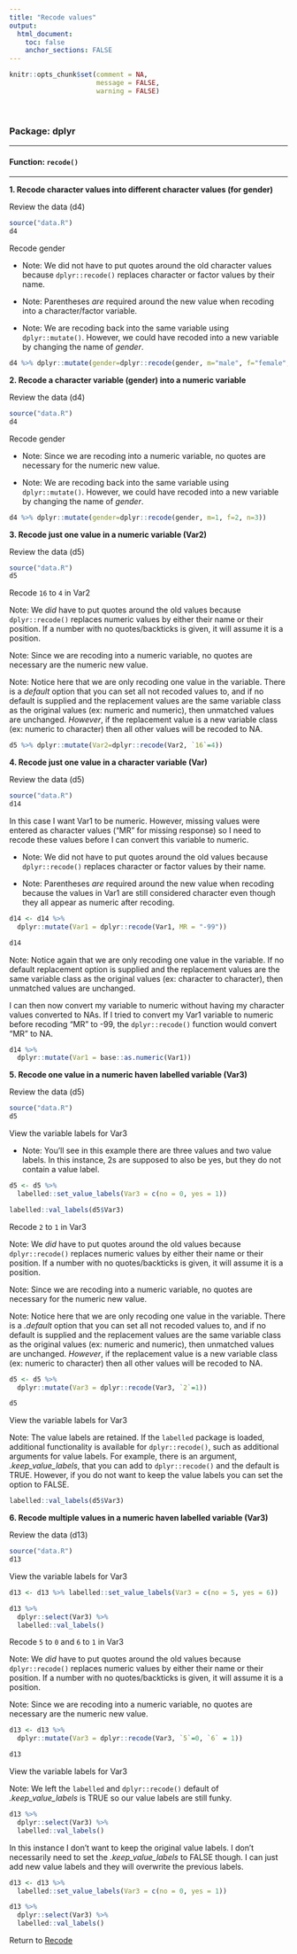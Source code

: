 ```yaml
---
title: "Recode values"
output: 
  html_document:
    toc: false
    anchor_sections: FALSE
---
```


```r
knitr::opts_chunk$set(comment = NA,
                      message = FALSE,
                      warning = FALSE)
```

<br>

### Package: dplyr

---

#### Function: `recode()`

---


**1\. Recode character values into different character values (for gender)**

Review the data (d4)

```r

source("data.R")
d4

```

Recode gender

* Note: We did not have to put quotes around the old character values because `dplyr::recode()` replaces character or factor values by their name.

* Note: Parentheses *are* required around the new value when recoding into a character/factor variable.

* Note: We are recoding back into the same variable using `dplyr::mutate()`. However, we could have recoded into a new variable by changing the name of *gender*.

```r

d4 %>% dplyr::mutate(gender=dplyr::recode(gender, m="male", f="female", n="nonbinary"))

```


**2\. Recode a character variable (gender) into a numeric variable**

Review the data (d4)

```r

source("data.R")
d4

```

Recode gender

* Note: Since we are recoding into a numeric variable, no quotes are necessary for the numeric new value.

* Note: We are recoding back into the same variable using `dplyr::mutate()`. However, we could have recoded into a new variable by changing the name of *gender*.

```r

d4 %>% dplyr::mutate(gender=dplyr::recode(gender, m=1, f=2, n=3))

```


**3\. Recode just one value in a numeric variable (Var2)**

Review the data (d5)

```r

source("data.R")
d5

```

Recode `16` to `4` in Var2

Note: We *did* have to put quotes around the old values because `dplyr::recode()` replaces numeric values by either their name or their position. If a number with no quotes/backticks is given, it will assume it is a position.

Note: Since we are recoding into a numeric variable, no quotes are necessary are the numeric new value.

Note: Notice here that we are only recoding one value in the variable. There is a *default* option that you can set all not recoded values to, and if no default is supplied and the replacement values are the same variable class as the original values (ex: numeric and numeric), then unmatched values are unchanged. *However*, if the replacement value is a new variable class (ex: numeric to character) then all other values will be recoded to NA.


```r

d5 %>% dplyr::mutate(Var2=dplyr::recode(Var2, `16`=4))

```


**4\. Recode just one value in a character variable (Var)**

Review the data (d5)

```r

source("data.R")
d14

```

In this case I want Var1 to be numeric. However, missing values were entered as character values ("MR" for missing response) so I need to recode these values before I can convert this variable to numeric.

* Note: We did not have to put quotes around the old values because `dplyr::recode()` replaces character or factor values by their name.

* Note: Parentheses *are* required around the new value when recoding because the values in Var1 are still considered character even though they all appear as numeric after recoding.


```r

d14 <- d14 %>%
  dplyr::mutate(Var1 = dplyr::recode(Var1, MR = "-99"))

d14

```

Note: Notice again that we are only recoding one value in the variable. If no default replacement option is supplied and the replacement values are the same variable class as the original values (ex: character to character), then unmatched values are unchanged. 

I can then now convert my variable to numeric without having my character values converted to NAs. If I tried to convert my Var1 variable to numeric before recoding "MR" to -99, the `dplyr::recode()` function would convert "MR" to NA.

```r

d14 %>%
  dplyr::mutate(Var1 = base::as.numeric(Var1))

```


**5\. Recode one value in a numeric haven labelled variable (Var3)**

Review the data (d5)

```r

source("data.R")
d5

```

View the variable labels for Var3

* Note: You'll see in this example there are three values and two value labels. In this instance, 2s are supposed to also be yes, but they do not contain a value label.

```r

d5 <- d5 %>% 
  labelled::set_value_labels(Var3 = c(no = 0, yes = 1))

```


```r

labelled::val_labels(d5$Var3)

```


Recode `2` to `1` in Var3

Note: We *did* have to put quotes around the old values because `dplyr::recode()` replaces numeric values by either their name or their position. If a number with no quotes/backticks is given, it will assume it is a position.

Note: Since we are recoding into a numeric variable, no quotes are necessary for the numeric new value.

Note: Notice here that we are only recoding one value in the variable. There is a *.default* option that you can set all not recoded values to, and if no default is supplied and the replacement values are the same variable class as the original values (ex: numeric and numeric), then unmatched values are unchanged. *However*, if the replacement value is a new variable class (ex: numeric to character) then all other values will be recoded to NA.

```r

d5 <- d5 %>% 
  dplyr::mutate(Var3 = dplyr::recode(Var3, `2`=1))

d5

```

View the variable labels for Var3

Note: The value labels are retained. If the `labelled` package is loaded, additional functionality is available for `dplyr::recode()`, such as additional arguments for value labels. For example, there is an argument, *.keep_value_labels*, that you can add to `dplyr::recode()` and the default is TRUE. However, if you do not want to keep the value labels you can set the option to FALSE.


```r

labelled::val_labels(d5$Var3)

```

**6\. Recode multiple values in a numeric haven labelled variable (Var3)**

Review the data (d13)

```r

source("data.R")
d13

```

View the variable labels for Var3


```r

d13 <- d13 %>% labelled::set_value_labels(Var3 = c(no = 5, yes = 6))

```

```r

d13 %>%
  dplyr::select(Var3) %>%
  labelled::val_labels()

```

Recode `5` to `0` and `6` to `1` in Var3

Note: We *did* have to put quotes around the old values because `dplyr::recode()` replaces numeric values by either their name or their position. If a number with no quotes/backticks is given, it will assume it is a position.

Note: Since we are recoding into a numeric variable, no quotes are necessary are the numeric new value.

```r

d13 <- d13 %>% 
  dplyr::mutate(Var3 = dplyr::recode(Var3, `5`=0, `6` = 1))

d13

```

View the variable labels for Var3

Note: We left the `labelled` and `dplyr::recode()` default of *.keep_value_labels* is TRUE so our value labels are still funky.

```r

d13 %>%
  dplyr::select(Var3) %>%
  labelled::val_labels()

```


In this instance I don't want to keep the original value labels. I don't necessarily need to set the *.keep_value_labels* to FALSE though. I can just add new value labels and they will overwrite the previous labels.

```r

d13 <- d13 %>% 
  labelled::set_value_labels(Var3 = c(no = 0, yes = 1))

d13 %>%
  dplyr::select(Var3) %>%
  labelled::val_labels()

```


Return to [Recode](https://github.com/Cghlewis/data-wrangling-functions/wiki/Recode)